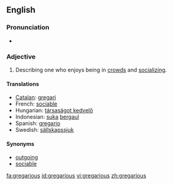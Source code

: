 ==English==

===Pronunciation===
*{{audio|en-us-gregarious.ogg|Audio (US)}}

===Adjective===
{{en-adj}}

# Describing one who enjoys being in [[crowd]]s and [[socializing]].

====Translations====
*[[Catalan]]: [[gregari]]
*French: [[sociable]]
*Hungarian: [[társaságot kedvelő]]
*Indonesian: [[suka]] [[gaul|bergaul]]
*Spanish: [[gregario]]
*Swedish: [[sällskapssjuk]]

====Synonyms====
*[[outgoing]]
*[[sociable]]

[[fa:gregarious]]
[[id:gregarious]]
[[vi:gregarious]]
[[zh:gregarious]]
